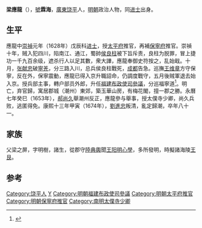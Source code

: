 '''梁應龍'''（{{bd|1597年||1677年||catIdx=L梁}}），[[號|號]]'''霖海'''，[[廣東|廣東]][[饶平|饶平]]人，[[明朝|明朝]]政治人物，同[[进士|进士]]出身。

==生平==
應龍中[[崇禎|崇禎]]元年（1628年）戊辰科[[进士|进士]]，授[[太平府|太平府]]推官，再補[[保寧府|保寧府]]推官。崇禎十年，贼入犯四川，陷南江、通江，蜀帥[[侯良柱|侯良柱]]被下旨斥责，良柱为脱罪，冒上捷功一千九百余级，遮杀行人以足其數，衆大譁，應龍奉御史符按之，乱始戢。十月，[[张献忠|张献忠]]破[[寧羌|寧羌]]，分三路入川，总兵侯良柱戰死，[[成都|成都]]告急。巡撫[[王维章|王维章]]方守保寧，反在外，保寧震動，應龍已得入京升職詔命，仍調度戰守，五月後贼軍退去始入京。授兵部主事，轉户部员外郎，升任[[福建|福建]][[布政使司|布政使司]][[參議|參議]]，分巡福寧道<ref>{{cite news|title=明朝潮州府文进士名录|url=http://zt.czonline.net/2010wenhua/txcr/chaorendongtai/kejiao/2010-12-02/31625.html|accessdate=2013-08-07|newspaper=潮州热线|archive-url=https://web.archive.org/web/20131004220414/http://zt.czonline.net/2010wenhua/txcr/chaorendongtai/kejiao/2010-12-02/31625.html|archive-date=2013-10-04|dead-url=yes}}</ref>。明亡，弃官歸，寓居郡城（潮州）東郊，築玉華山房，有梅花閣，擅一郡之勝。永曆七年癸巳（1653年），[[郝尚久|郝尚久]]舉潮州反正，應龍參与舉事，授太僕寺少卿，尚久兵败，逃匿得免。康熙十三年甲寅（1674年），[[劉進忠|劉進忠]]叛清，亂定歸潮，卒年八十一。

== 家族 ==
父梁之屏，字明樹，諸生，從郡守[[陸典輿|陸典輿]]聞[[王阳明|王阳明]][[心學|心學]]，多所發明，時擬諸海陵[[王艮|王艮]]。

{{並稱|戊辰八賢|[[辜朝薦|辜朝薦]] - [[郭之奇|郭之奇]] - [[黃奇遇|黃奇遇]] - [[宋兆禴|宋兆禴]] - [[梁應龍|梁應龍]] - [[陳所獻|陳所獻]] - [[李士淳|李士淳]]}}

==参考==
{{reflist}}

{{並稱|戊辰八賢|[[辜朝薦|辜朝薦]] - [[郭之奇|郭之奇]] - [[黃奇遇|黃奇遇]] - [[宋兆禴|宋兆禴]] - 梁應龍 - [[陳所獻|陳所獻]] - [[李士淳|李士淳]]}}
{{崇禎元年戊辰科殿試金榜}}

{{Authority control}}

{{DEFAULTSORT:Liang梁}}
[[Category:饶平人|Category:饶平人]]
[[Category:梁姓|Y]]
[[Category:明朝福建布政使司參議|Category:明朝福建布政使司參議]]
[[Category:明朝太平府推官|Category:明朝太平府推官]]
[[Category:明朝保寧府推官|Category:明朝保寧府推官]]
[[Category:南明太僕寺少卿|Category:南明太僕寺少卿]]
